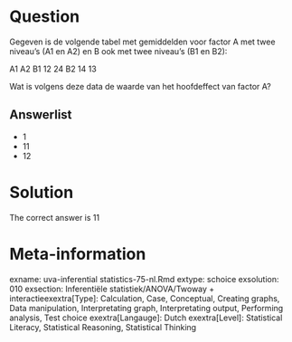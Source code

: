 Question
========

Gegeven is de volgende tabel met gemiddelden voor factor A met twee niveau’s (A1 en A2) en B ook met twee niveau’s (B1 en B2):

A1 A2
B1 12 24
B2 14 13

Wat is volgens deze data de waarde van het hoofdeffect van factor A? 

Answerlist
----------
* 1
* 11
* 12

Solution
========

The correct answer is  11 

Meta-information
================
exname: uva-inferential statistics-75-nl.Rmd 
extype: schoice 
exsolution: 010 
exsection: Inferentiële statistiek/ANOVA/Twoway + interactieexextra[Type]: Calculation, Case, Conceptual, Creating graphs, Data manipulation, Interpretating graph, Interpretating output, Performing analysis, Test choice 
exextra[Langauge]: Dutch 
exextra[Level]: Statistical Literacy, Statistical Reasoning, Statistical Thinking 
